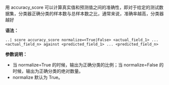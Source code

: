 用 accuracy_score 可以计算真实值和预测值之间的准确性，即对于给定的测试数据集，分类器正确分类的样本数与总样本数之比，通常来说，准确率越高，分类器越好

**语法：**

```
..| score accuracy_score normalize=<True|False> <actual_field_1> ... <actual_field_n> against <predicted_field_1> ... <predicted_field_n>
```

**参数说明：**

- 当 normalize=True 的时候，输出为正确分类的比例；当 normalize=False 的时候，输出为正确分类的绝对数量。
- normalize 默认为 True。